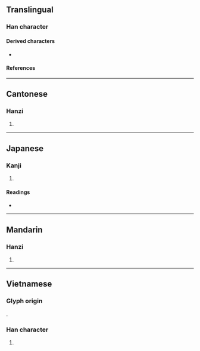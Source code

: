 {{character info/new}}
{{character info|0x2F8FD}}
==Translingual==

===Han character===
{{Han char|rn=85|rad=水|as=05|sn=8|four=35130|canj=EDM|ids=⿰氵本}}

====Derived characters====
* {{l|mul|𬕙}}

====References====
{{Han ref|kx=0616.010|dkj=17280|dj=1009.150|hdz=31581.030|uh=6CCD}}
{{Han ref|uh=2F8FD}}

----

==Cantonese==

===Hanzi===
{{yue-hanzi|jyut=[[ban1]]|y=ban1}}

# {{rfdef|yue|sort=水05}}

----

==Japanese==

===Kanji===
{{ja-kanji|grade=|rs=水05}}

# {{rfdef|ja|sort=水05}}

====Readings====
* {{ja-readings|on=[[ほん]] (hon), [[ぼん]] (bon)|kun=}}

----

==Mandarin==

===Hanzi===
{{cmn-hanzi|pin=[[bēn]] ([[ben1]]), [[bèn]] ([[ben4]])|wg=pen<sup>1</sup>, pen<sup>4</sup>}}

# {{rfdef|cmn|sort=水05}}

----

==Vietnamese==

===Glyph origin===
{{Han compound|水#Vietnamese|本#Vietnamese|alt1=氵|c1=s|c2=p|t1=water|tr2={{vi-l|bản}}|ls=psc}}.

===Han character===
{{vi-readings|rs=水05
|nom=bẩn
}}

# {{Nom form of|bẩn|[[dirty]]}}